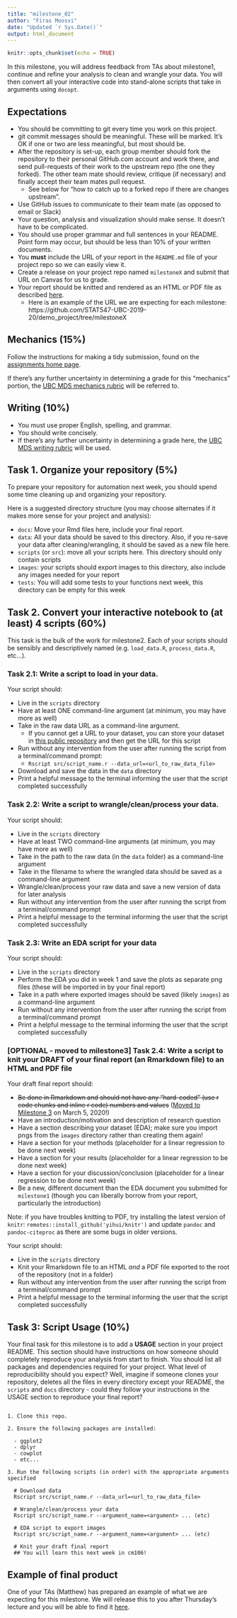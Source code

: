 ```yaml
---
title: "milestone_02"
author: "Firas Moosvi"
date: "Updated `r Sys.Date()`"
output: html_document
---
```


```r
knitr::opts_chunk$set(echo = TRUE)
```

In this milestone, you will address feedback from TAs about milestone1, continue and refine your analysis to clean and wrangle your data. 
You will then convert all your interactive code into stand-alone scripts that take in  arguments using `docopt`.

## Expectations
- You should be committing to git every time you work on this project.
- git commit messages should be meaningful. These will be marked. It's OK if one or two are less meaningful, but most should be.
- After the repository is set-up, each group member should fork the repository to their personal GitHub.com account and work there, and send pull-requests of their work to the upstream repo (the one they forked). The other team mate should review, critique (if necessary) and finally accept their team mates pull request.
  - See below for "how to catch up to a forked repo if there are changes upstream".
- Use GitHub issues to communicate to their team mate (as opposed to email or Slack)
- Your question, analysis and visualization should make sense. It doesn't have to be complicated.
- You should use proper grammar and full sentences in your README. Point form may occur, but should be less than 10% of your written documents.
- You **must** include the URL of your report in the `README.md` file of your project repo so we can easily view it.
- Create a release on your project repo named `milestoneX` and submit that URL on Canvas for us to grade.
- Your report should be knitted and rendered as an HTML or PDF file as described [here](https://stat545.stat.ubc.ca/evaluation/assignments/).
  - Here is an example of the URL we are expecting for each milestone: https://github.com/STAT547-UBC-2019-20/demo_project/tree/milestoneX

## Mechanics (15%)

Follow the instructions for making a tidy submission, found on the [assignments home page](https://stat545.stat.ubc.ca/evaluation/assignments).

If there's any further uncertainty in determining a grade for this "mechanics" portion, the [UBC MDS mechanics rubric](https://github.com/UBC-MDS/public/blob/master/rubric/rubric_mech.md) will be referred to.

## Writing (10%)

- You must use proper English, spelling, and grammar.
- You should write concisely. 
- If there's any further uncertainty in determining a grade here, the [UBC MDS writing rubric](https://github.com/UBC-MDS/public/blob/master/rubric/rubric_writing.md) will be used.

## Task 1. Organize your repository (5%)

To prepare your repository for automation next week, you should spend some time cleaning up and organizing your repository. 

Here is a suggested directory structure (you may choose alternates if it makes more sense for your project and analysis):

- `docs`: Move your Rmd files here, include your final report.
- `data`: All your data should be saved to this directory. Also, if you re-save your data after cleaning/wrangling, it should be saved as a new file here.
- `scripts` (or `src`): move all your scripts here. This directory should only contain scripts
- `images`: your scripts should export images to this directory, also include any images needed for your report
- `tests`: You will add some tests to your functions next week, this directory can be empty for this week

## **Task 2. Convert your interactive notebook to (at least) 4 scripts** (60%)

This task is the bulk of the work for milestone2.
Each of your scripts should be sensibly and descriptively named (e.g. `load_data.R`, `process_data.R`, etc...).

### **Task 2.1: Write a script to load in your data.**

Your script should:

- Live in the `scripts` directory
- Have at least ONE command-line argument (at minimum, you may have more as well)
- Take in the raw data URL as a command-line argument.
  - If you cannot get a URL to your dataset, you can store your dataset in [this public repository](https://github.com/STAT547-UBC-2019-20/data_sets) and then get the URL for this script
- Run without any intervention from the user after running the script from a terminal/command prompt:
  - `Rscript src/script_name.r --data_url=<url_to_raw_data_file>`
- Download and save the data in the `data` directory
- Print a helpful message to the terminal informing the user that the script completed successfully

### **Task 2.2: Write a script to wrangle/clean/process your data.**

Your script should:

- Live in the `scripts` directory
- Have at least TWO command-line arguments (at minimum, you may have more as well)
- Take in the path to the raw data (in the `data` folder) as a command-line argument
- Take in the filename to where the wrangled data should be saved as a command-line argument
- Wrangle/clean/process your raw data and save a new version of data for later analysis
- Run without any intervention from the user after running the script from a terminal/command prompt
- Print a helpful message to the terminal informing the user that the script completed successfully

### **Task 2.3: Write an EDA script for your data**

Your script should:

- Live in the `scripts` directory
- Perform the EDA you did in week 1 and save the plots as separate png files (these will be imported in by your final report)
- Take in a path where exported images should be saved (likely `images`) as a command-line argument
- Run without any intervention from the user after running the script from a terminal/command prompt
- Print a helpful message to the terminal informing the user that the script completed successfully

### [OPTIONAL - moved to milestone3] **Task 2.4: Write a script to knit your DRAFT of your final report (an Rmarkdown file) to an HTML and PDF file **

Your draft final report should:

- ~~Be done in Rmarkdown and should not have any "hard-coded" (use r code chunks and inline r code) numbers and values~~ ([Moved to Milestone 3](https://github.com/STAT547-UBC-2019-20/Discussions/issues/20) on March 5, 2020!)
- Have an introduction/motivation and description of research question
- Have a section describing your dataset (EDA); make sure you import pngs from the `images` directory rather than creating them again!
- Have a section for your methods (placeholder for a linear regression to be done next week)
- Have a section for your results (placeholder for a linear regression to be done next week)
- Have a section for your discussion/conclusion (placeholder for a linear regression to be done next week)
- Be a new, different document than the EDA document you submitted for `milestone1` (though you can liberally borrow from your report, particularly the introduction)

Note: if you have troubles knitting to PDF, try installing the latest version of `knitr`: `remotes::install_github('yihui/knitr')` and update `pandoc` and `pandoc-citeproc` as there are some bugs in older versions.

Your script should:

- Live in the `scripts` directory
- Knit your Rmarkdown file to an HTML *and* a PDF file exported to the root of the repository (not in a folder)
- Run without any intervention from the user after running the script from a terminal/command prompt
- Print a helpful message to the terminal informing the user that the script completed successfully

## **Task 3: Script Usage ** (10%)

Your final task for this milestone is to add a **USAGE** section in your project README.
This section should have instructions on how someone should completely reproduce your analysis from start to finish.
You should list all packages and dependencies required for your project.
What level of reproducibility should you expect?
Well, imagine if someone clones your repository, deletes all the files in every directory except your README, the `scripts` and `docs` directory - could they follow your instructions in the USAGE section to reproduce your final report?

```

1. Clone this repo.

2. Ensure the following packages are installed:

  - ggplot2
  - dplyr
  - cowplot
  - etc...

3. Run the following scripts (in order) with the appropriate arguments specified

  # Download data
  Rscript src/script_name.r --data_url=<url_to_raw_data_file>
  
  # Wrangle/clean/process your data 
  Rscript src/script_name.r --argument_name=<argument> ... (etc)
  
  # EDA script to export images
  Rscript src/script_name.r --argument_name=<argument> ... (etc)
  
  # Knit your draft final report
  ## You will learn this next week in cm106!
```

## Example of final product

One of your TAs (Matthew) has prepared an example of what we are expecting for this milestone.
We will release this to you after Thursday's lecture and you will be able to find it [here](https://github.com/STAT547-UBC-2019-20/demo_project/tree/milestone2).